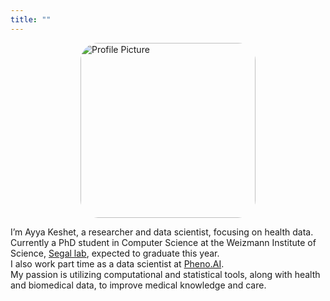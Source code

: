 ```yaml
---
title: ""
---
```


::: {layout="[21,79]" .profile-header}

<img src="images/ayya.jpg" alt="Profile Picture" style="width: 280px !important; height: auto !important; border-radius: 10%; display: block; margin: 0 auto;">

I'm Ayya Keshet, a researcher and data scientist, focusing on health data.<br>
Currently a PhD student in Computer Science at the Weizmann Institute of Science, [Segal lab](https://genie.weizmann.ac.il), expected to graduate this year.<br>
I also work part time as a data scientist at [Pheno.AI](https://www.pheno.ai/).<br>
My passion is utilizing computational and statistical tools, along with health and biomedical data, to improve medical knowledge and care.

:::

